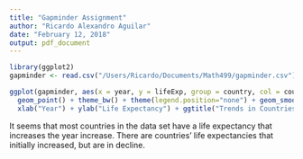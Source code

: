 ```yaml
---
title: "Gapminder Assignment"
author: "Ricardo Alexandro Aguilar"
date: "February 12, 2018"
output: pdf_document
---
```


```r
library(ggplot2)
gapminder <- read.csv("/Users/Ricardo/Documents/Math499/gapminder.csv")
```
  
```r
ggplot(gapminder, aes(x = year, y = lifeExp, group = country, col = country)) +
  geom_point() + theme_bw() + theme(legend.position="none") + geom_smooth(se = FALSE) +
  xlab("Year") + ylab("Life Expectancy") + ggtitle("Trends in Countries' Life Expectancy")
```
  
It seems that most countries in the data set have a life expectancy that increases the year increase. There are countries' life expectancies that initially increased, but are in decline.